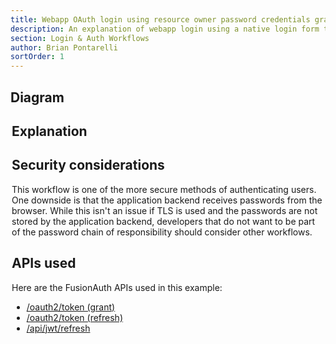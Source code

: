 ```yaml
---
title: Webapp OAuth login using resource owner password credentials grant with sessions and refresh tokens
description: An explanation of webapp login using a native login form that submits to the application backend (with server-side sessions plus refresh tokens in cookies) which calls FusionAuth's Resource Owner's Password Grant
section: Login & Auth Workflows
author: Brian Pontarelli
sortOrder: 1
---
```


<Intro/>

## Diagram

<Legend/>

<Diagram/>

## Explanation

<OrderedList>
  <Step1/>
  <Step2/>
  <Step3/>
  <Step4/>
  <Step5/>
  <Step6/>
  <Step7/>
  <Step8/>
  <Step9/>
  <Step10/>
  <Step11/>
  <Step12/>
</OrderedList>

## Security considerations

This workflow is one of the more secure methods of authenticating users. One downside is that the application backend receives passwords from the browser. While this isn't an issue if TLS is used and the passwords are not stored by the application backend, developers that do not want to be part of the password chain of responsibility should consider other workflows.

## APIs used

Here are the FusionAuth APIs used in this example:

* [/oauth2/token (grant)](/docs/v1/tech/oauth/endpoints#resource-owner-password-credentials-grant-request)
* [/oauth2/token (refresh)](/docs/v1/tech/oauth/endpoints#refresh-token-grant-request)
* [/api/jwt/refresh](/docs/v1/tech/apis/jwt#refresh-a-jwt)
